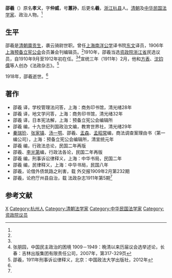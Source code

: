 '''邵羲'''（{{bd|1874年||1918年|}}）原名'''孝义'''，字'''仲威'''，号'''蕙孙'''，后更名'''羲'''，[[浙江|浙江]][[杭县|杭县]]人。[[清朝|清朝]]及[[中华民国|中华民国]][[法学家|法学家]]、政治人物。<ref name=zf/>

==生平==
邵羲是[[清朝|清朝]][[廪贡生|廪贡生]]，袭云骑尉世职。曾任[[上海|上海]][[南洋公学|南洋公学]]译书院[[日文|东文]]译员，1906年[[上海|上海]][[预备立宪公会|预备立宪公会]]会员兼会刊编辑员。<ref name=zf/>1910年，邵羲当选[[资政院|资政院]][[浙江省|浙江省]]民选议员，自1910年9月至1912年初在任。<ref name=zf/><ref>张朋园，中国民主政治的困境 1909－1949：晩清以来历届议会选举述论，长春：吉林出版集团有限责任公司，2007年，第317-329页</ref>宣统三年（1911年）2月，他和[[方表|方表]]、[[沈钧儒|沈钧儒]]等人创办《法政杂志》。<ref name=zf>邵羲，1911年刑事诉讼律释义，北京：中国政法大学出版社，2012年</ref>

1918年，邵羲逝世。<ref name=zf/>

==著作==
*邵羲 译，学校管理法问答，上海：商务印书馆，清光绪28年
*邵羲 译，地文学问答，上海：商务印书馆，清光绪32年
*邵羲 译，日本宪法解，上海：预备立宪公会编辑所
*邵羲 编，十九世纪列国政治文编，教育世界社，清光绪29年
*[[秦瑞玠|秦瑞玠]]、[[张家镇|张家镇]]、[[汤一鹗|汤一鹗]]、邵羲、[[孟森|孟森]]、[[孟昭常|孟昭常]]编，商法调查案理由书（第一编公司），上海：预备立宪公会编辑所，清宣统元年
*邵羲 编，行政法总论，民国二年再版
*邵羲、[[李光第|李光第]]编，行政法各论，民国二年再版
*邵羲 编，刑事诉讼律释义，上海：中华书局，民国二年
*邵羲 编，民律释义，上海：中华书局，民国八年
*邵羲，论借外债筑路之利害，载 外交报1909年2月第232期
*邵羲，论府厅州县自治，载 法政杂志1911年第5期<ref name=zf/>

==参考文献==
{{reflist}}

{{资政院议员}}
{{DEFAULTSORT:Shao邵}}
[[Category:邵姓|X]]
[[Category:杭州人|Category:杭州人]]
[[Category:清朝法学家|Category:清朝法学家]]
[[Category:中华民国法学家|Category:中华民国法学家]]
[[Category:资政院议员|Category:资政院议员]]